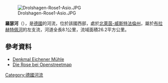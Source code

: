 {{No footnotes|time=2020-08-13T05:05:44+00:00}}
{{Coord|51.0210750000|N|7.8154722222|E|display=title}}

[[Image:Drolshagen-Rose1-Asio.JPG|right]]

'''羅瑟河'''（{{lang-de|Rose}}），是[[德國|德國]]的河流，位於該國西部，處於[[北萊茵-威斯特法倫州|北萊茵-威斯特法倫州]]，屬於[[布拉赫特佩河|布拉赫特佩河]]的左支流，河道全長8.1公里，流域面積26.2平方公里。

==參考資料==
* [http://www.drolshagen.de/standard/page.sys/31.htm Denkmal Eichener Mühle]{{Dead link}}
* [http://www.openstreetmap.org/?relation=1417724 Die Rose bei Openstreetmap]

{{Germany-geo-stub}}
[[Category:德國河流|Category:德國河流]]
